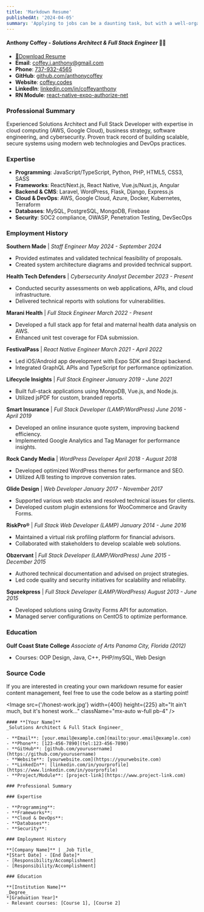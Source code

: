 ```yaml
---
title: 'Markdown Resume'
publishedAt: '2024-04-05'
summary: 'Applying to jobs can be a daunting task, but with a well-organized resume you can make a great first impression! I'm ditching tired designs and going minimal with a Markdown resume, here's how I did it!'
---
```


#### Anthony Coffey - _Solutions Architect & Full Stack Engineer_ 🧑‍💻

- <a target="_blank" href="/Anthony%20Coffey%20-%20Resume.pdf">📃Download Resume</a>
- **Email**: [coffey.j.anthony@gmail.com](mailto:coffey.j.anthony@gmail.com)
- **Phone**: [737-932-4565](tel:737-932-4565)
- **GitHub**: [github.com/anthonycoffey](https://github.com/anthonycoffey)
- **Website**: [coffey.codes](https://coffey.codes)
- **LinkedIn**: [linkedin.com/in/coffeyanthony](https://www.linkedin.com/in/coffeyanthony)
- **RN Module**: [react-native-expo-authorize-net](https://www.npmjs.com/package/react-native-expo-authorize-net)

### Professional Summary
Experienced Solutions Architect and Full Stack Developer with expertise in cloud computing (AWS, Google Cloud), business strategy, software engineering, and cybersecurity. Proven track record of building scalable, secure systems using modern web technologies and DevOps practices.

### Expertise

- **Programming**: JavaScript/TypeScript, Python, PHP, HTML5, CSS3, SASS
- **Frameworks**: React/Next.js, React Native, Vue.js/Nuxt.js, Angular
- **Backend & CMS**: Laravel, WordPress, Flask, Django, Express.js
- **Cloud & DevOps**: AWS, Google Cloud, Azure, Docker, Kubernetes, Terraform
- **Databases**: MySQL, PostgreSQL, MongoDB, Firebase
- **Security**: SOC2 compliance, OWASP, Penetration Testing, DevSecOps

### Employment History

**Southern Made** | _Staff Engineer_
*May 2024 - September 2024*
- Provided estimates and validated technical feasibility of proposals.
- Created system architecture diagrams and provided technical support.

**Health Tech Defenders** | _Cybersecurity Analyst_
*December 2023 - Present*
- Conducted security assessments on web applications, APIs, and cloud infrastructure.
- Delivered technical reports with solutions for vulnerabilities.

**Marani Health** | _Full Stack Engineer_
*March 2022 - Present*
- Developed a full stack app for fetal and maternal health data analysis on AWS.
- Enhanced unit test coverage for FDA submission.

**FestivalPass** | _React Native Engineer_
*March 2021 - April 2022*
- Led iOS/Android app development with Expo SDK and Strapi backend.
- Integrated GraphQL APIs and TypeScript for performance optimization.

**Lifecycle Insights** | _Full Stack Engineer_
*January 2019 - June 2021*
- Built full-stack applications using MongoDB, Vue.js, and Node.js.
- Utilized jsPDF for custom, branded reports.

**Smart Insurance** | _Full Stack Developer (LAMP/WordPress)_
*June 2016 - April 2019*
- Developed an online insurance quote system, improving backend efficiency.
- Implemented Google Analytics and Tag Manager for performance insights.

**Rock Candy Media** | _WordPress Developer_
*April 2018 - August 2018*
- Developed optimized WordPress themes for performance and SEO.
- Utilized A/B testing to improve conversion rates.

**Glide Design** | _Web Developer_
*January 2017 - November 2017*
- Supported various web stacks and resolved technical issues for clients.
- Developed custom plugin extensions for WooCommerce and Gravity Forms.

**RiskPro®** | _Full Stack Web Developer (LAMP)_
*January 2014 - June 2016*
- Maintained a virtual risk profiling platform for financial advisors.
- Collaborated with stakeholders to develop scalable web solutions.

**Obzervant** | _Full Stack Developer (LAMP/WordPress)_
*June 2015 - December 2015*
- Authored technical documentation and advised on project strategies.
- Led code quality and security initiatives for scalability and reliability.

**Squeekpress** | _Full Stack Developer (LAMP/WordPress)_
*August 2013 - June 2015*
- Developed solutions using Gravity Forms API for automation.
- Managed server configurations on CentOS to optimize performance.

### Education

**Gulf Coast State College**
_Associate of Arts_
*Panama City, Florida (2012)*
- Courses: OOP Design, Java, C++, PHP/mySQL, Web Design


### Source Code

If you are interested in creating your own markdown resume for easier content management, feel free to use the code below as a starting point!

<Image src={'/honest-work.jpg'} width={400} height={225} alt="It ain't much, but it's honest work..." className="mx-auto w-full pb-4" />

```
#### **[Your Name]**
_Solutions Architect & Full Stack Engineer_

- **Email**: [your.email@example.com](mailto:your.email@example.com)
- **Phone**: [123-456-7890](tel:123-456-7890)
- **GitHub**: [github.com/yourusername](https://github.com/yourusername)
- **Website**: [yourwebsite.com](https://yourwebsite.com)
- **LinkedIn**: [linkedin.com/in/yourprofile](https://www.linkedin.com/in/yourprofile)
- **Project/Module**: [project-link](https://www.project-link.com)

### Professional Summary

### Expertise

- **Programming**:
- **Frameworks**:
- **Cloud & DevOps**:
- **Databases**:
- **Security**:

### Employment History

**[Company Name]** | _Job Title_
*[Start Date] - [End Date]*
- [Responsibility/Accomplishment]
- [Responsibility/Accomplishment]

### Education

**[Institution Name]**
_Degree_
*[Graduation Year]*
- Relevant courses: [Course 1], [Course 2]

```